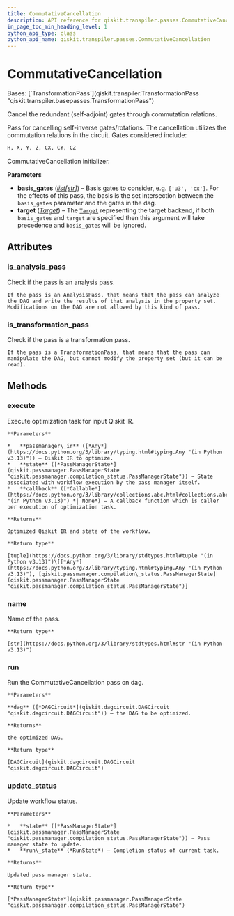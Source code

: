 ```yaml
---
title: CommutativeCancellation
description: API reference for qiskit.transpiler.passes.CommutativeCancellation
in_page_toc_min_heading_level: 1
python_api_type: class
python_api_name: qiskit.transpiler.passes.CommutativeCancellation
---
```


# CommutativeCancellation

<Class id="qiskit.transpiler.passes.CommutativeCancellation" isDedicatedPage={true} github="https://github.com/Qiskit/qiskit/tree/stable/1.2/qiskit/transpiler/passes/optimization/commutative_cancellation.py#L35-L223" signature="qiskit.transpiler.passes.CommutativeCancellation(*args, **kwargs)" modifiers="class">
  Bases: [`TransformationPass`](qiskit.transpiler.TransformationPass "qiskit.transpiler.basepasses.TransformationPass")

  Cancel the redundant (self-adjoint) gates through commutation relations.

  Pass for cancelling self-inverse gates/rotations. The cancellation utilizes the commutation relations in the circuit. Gates considered include:

  ```python
  H, X, Y, Z, CX, CY, CZ
  ```

  CommutativeCancellation initializer.

  **Parameters**

  *   **basis\_gates** ([*list*](https://docs.python.org/3/library/stdtypes.html#list "(in Python v3.13)")*\[*[*str*](https://docs.python.org/3/library/stdtypes.html#str "(in Python v3.13)")*]*) – Basis gates to consider, e.g. `['u3', 'cx']`. For the effects of this pass, the basis is the set intersection between the `basis_gates` parameter and the gates in the dag.
  *   **target** ([*Target*](qiskit.transpiler.Target "qiskit.transpiler.Target")) – The [`Target`](qiskit.transpiler.Target "qiskit.transpiler.Target") representing the target backend, if both `basis_gates` and `target` are specified then this argument will take precedence and `basis_gates` will be ignored.

  ## Attributes

  ### is\_analysis\_pass

  <Attribute id="qiskit.transpiler.passes.CommutativeCancellation.is_analysis_pass">
    Check if the pass is an analysis pass.

    If the pass is an AnalysisPass, that means that the pass can analyze the DAG and write the results of that analysis in the property set. Modifications on the DAG are not allowed by this kind of pass.
  </Attribute>

  ### is\_transformation\_pass

  <Attribute id="qiskit.transpiler.passes.CommutativeCancellation.is_transformation_pass">
    Check if the pass is a transformation pass.

    If the pass is a TransformationPass, that means that the pass can manipulate the DAG, but cannot modify the property set (but it can be read).
  </Attribute>

  ## Methods

  ### execute

  <Function id="qiskit.transpiler.passes.CommutativeCancellation.execute" github="https://github.com/Qiskit/qiskit/tree/stable/1.2/qiskit/transpiler/basepasses.py#L189-L211" signature="execute(passmanager_ir, state, callback=None)">
    Execute optimization task for input Qiskit IR.

    **Parameters**

    *   **passmanager\_ir** ([*Any*](https://docs.python.org/3/library/typing.html#typing.Any "(in Python v3.13)")) – Qiskit IR to optimize.
    *   **state** ([*PassManagerState*](qiskit.passmanager.PassManagerState "qiskit.passmanager.compilation_status.PassManagerState")) – State associated with workflow execution by the pass manager itself.
    *   **callback** ([*Callable*](https://docs.python.org/3/library/collections.abc.html#collections.abc.Callable "(in Python v3.13)") *| None*) – A callback function which is caller per execution of optimization task.

    **Returns**

    Optimized Qiskit IR and state of the workflow.

    **Return type**

    [tuple](https://docs.python.org/3/library/stdtypes.html#tuple "(in Python v3.13)")\[[*Any*](https://docs.python.org/3/library/typing.html#typing.Any "(in Python v3.13)"), [qiskit.passmanager.compilation\_status.PassManagerState](qiskit.passmanager.PassManagerState "qiskit.passmanager.compilation_status.PassManagerState")]
  </Function>

  ### name

  <Function id="qiskit.transpiler.passes.CommutativeCancellation.name" github="https://github.com/Qiskit/qiskit/tree/stable/1.2/qiskit/passmanager/base_tasks.py#L68-L70" signature="name()">
    Name of the pass.

    **Return type**

    [str](https://docs.python.org/3/library/stdtypes.html#str "(in Python v3.13)")
  </Function>

  ### run

  <Function id="qiskit.transpiler.passes.CommutativeCancellation.run" github="https://github.com/Qiskit/qiskit/tree/stable/1.2/qiskit/transpiler/passes/optimization/commutative_cancellation.py#L79-L206" signature="run(dag)">
    Run the CommutativeCancellation pass on dag.

    **Parameters**

    **dag** ([*DAGCircuit*](qiskit.dagcircuit.DAGCircuit "qiskit.dagcircuit.DAGCircuit")) – the DAG to be optimized.

    **Returns**

    the optimized DAG.

    **Return type**

    [DAGCircuit](qiskit.dagcircuit.DAGCircuit "qiskit.dagcircuit.DAGCircuit")
  </Function>

  ### update\_status

  <Function id="qiskit.transpiler.passes.CommutativeCancellation.update_status" github="https://github.com/Qiskit/qiskit/tree/stable/1.2/qiskit/transpiler/basepasses.py#L213-L221" signature="update_status(state, run_state)">
    Update workflow status.

    **Parameters**

    *   **state** ([*PassManagerState*](qiskit.passmanager.PassManagerState "qiskit.passmanager.compilation_status.PassManagerState")) – Pass manager state to update.
    *   **run\_state** (*RunState*) – Completion status of current task.

    **Returns**

    Updated pass manager state.

    **Return type**

    [*PassManagerState*](qiskit.passmanager.PassManagerState "qiskit.passmanager.compilation_status.PassManagerState")
  </Function>
</Class>

